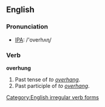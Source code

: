 ==English==

=== Pronunciation ===
*[[w:IPA|IPA]]: /'overhʌɳ/

=== Verb ===
'''overhung'''
#Past tense of ''to [[overhang]]''.
#Past participle of ''to [[overhang]]''.


[[Category:English irregular verb forms]]